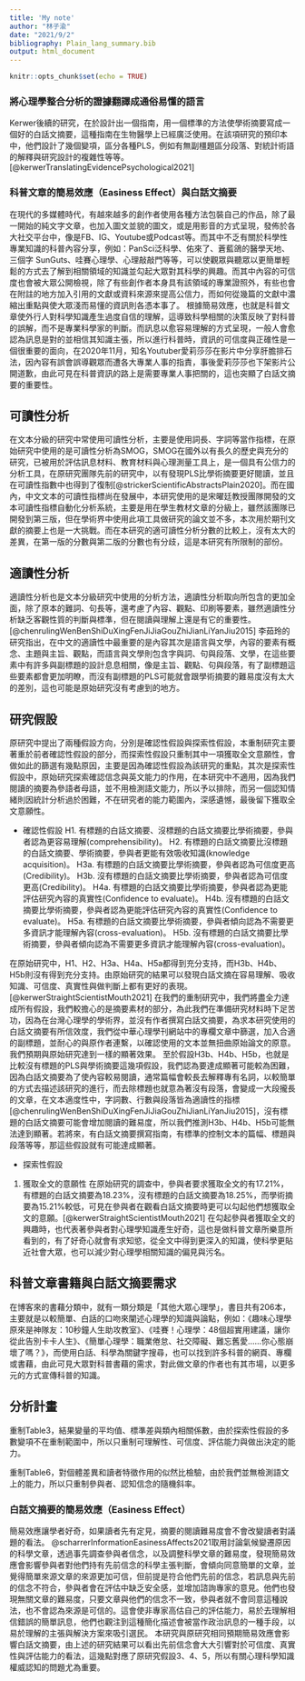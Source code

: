 ```yaml
---
title: 'My note'
author: "林子渝"
date: "2021/9/2"
bibliography: Plain_lang_summary.bib
output: html_document
---
```


```r
knitr::opts_chunk$set(echo = TRUE)
```

### 將心理學整合分析的證據翻譯成通俗易懂的語言

Kerwer後續的研究，在於設計出一個指南，用一個標準的方法使學術摘要寫成一個好的白話文摘要，這種指南在生物醫學上已經廣泛使用。在該項研究的預印本中，他們設計了幾個變項，區分各種PLS，例如有無副橿題區分段落、對統計術語的解釋與研究設計的複雜性等等。[@kerwerTranslatingEvidencePsychological2021]

### 科普文章的簡易效應（Easiness Effect）與白話文摘要

在現代的多媒體時代，有越來越多的創作者使用各種方法包裝自己的作品，除了最一開始的純文字文章，也加入圖文並貌的圖文，或是用影音的方式呈現，發佈於各大社交平台中，像是FB、IG、Youtube或Podcast等。而其中不乏有關於科學性專業知識的科普內容分享，例如：PanSci泛科學、佑來了、蒼藍鴿的醫學天地、三個字 SunGuts、哇賽心理學、心理敲敲門等等，可以使觀眾與聽眾以更簡單輕鬆的方式去了解到相關領域的知識並勾起大眾對其科學的興趣。而其中內容的可信度也會被大眾公開檢視，除了有些創作者本身具有該領域的專業證照外，有些也會在附註的地方加入引用的文獻或資料來源來提高公信力，而如何從幾篇的文獻中濃縮出重點與使大眾淺而易懂的資訊則各憑本事了。
根據簡易效應，也就是科普文章使外行人對科學知識產生過度自信的理解，這導致科學相關的決策反映了對科普的誤解，而不是專業科學家的判斷。而訊息以愈容易理解的方式呈現，一般人會愈認為訊息是對的並相信其知識主張，所以進行科普時，資訊的可信度與正碓性是一個很重要的面向，在2020年11月，知名Youtuber愛莉莎莎在影片中分享肝膽排石法，因內容有誤會誤導觀眾而遭各大專業人事的指責，事後愛莉莎莎也下架影片公開道歉，由此可見在科普資訊的路上是需要專業人事把關的，這也突顯了白話文摘要的重要性。

## 可讀性分析

在文本分級的研究中常使用可讀性分析，主要是使用詞長、字詞等當作指標，在原始研究中使用的是可讀性分析為SMOG，SMOG在國外以有長久的歷史與充分的研究，已被用於評估訊息材料、教育材料與心理測量工具上，是一個具有公信力的分析工具，在原研究團隊先前的研究中，以有發現PLS比學術摘要更好閱讀，並且在可讀性指數中也得到了復制[@strickerScientificAbstractsPlain2020]。而在國內，中文文本的可讀性指標尚在發展中，本研究使用的是宋曜廷教授團隊開發的文本可讀性指標自動化分析系統，主要是用在學生教材文章的分級上，雖然該團隊已開發到第三版，但在學術界中使用此項工具做研究的論文並不多，本次用於期刊文獻的摘要上也是一大挑戰。而在本研究的適可讀性分析分數的比較上，沒有太大的差異，在第一版的分數與第二版的分數也有分歧，這是本研究有所限制的部份。

## 適讀性分析

適讀性分析也是文本分級研究中使用的分析方法，適讀性分析取向所包含的更加全面，除了原本的難詞、句長等，還考慮了內容、觀點、印刷等要素，雖然適讀性分析缺乏客觀性質的判斷與標準，但在閱讀與理解上還是有它的重要性。[@chenrulingWenBenShiDuXingFenJiJiaGouZhiJianLiYanJiu2015]
李茹玲的研究指出，在中文的適讀性中最重要的是內容其次是語言與文學，內容的要素有概念、主題與主旨、觀點，而語言與文學則包含字與詞、句與段落、文學，在這些要素中有許多與副標題的設計息息相關，像是主旨、觀點、句與段落，有了副標題這些要素都會更加明瞭，而沒有副標題的PLS可能就會跟學術摘要的難易度沒有太大的差別，這也可能是原始研究沒有考慮到的地方。


## 研究假設

原研究中提出了兩種假設方向，分別是確認性假設與探索性假設，本重制研究主要著重於前者確認性假設的部分，而探索性假設只重制其中一項獲取全文意願性，會做如此的篩選有幾點原因，主要是因為確認性假設為該研究的重點，其次是探索性假設中，原始研究探索確認信念與英文能力的作用，在本研究中不適用，因為我們閱讀的摘要為參語者母語，並不用檢測語文能力，所以予以排除，而另一個認知情緒則因統計分析過於困難，不在研究者的能力範圍內，深感遺憾，最後留下獲取全文意願性。

* 確認性假設
H1. 有標題的白話文摘要、沒標題的白話文摘要比學術摘要，參與者認為更容易理解(comprehensibility)。
H2. 有標題的白話文摘要比沒標題的白話文摘要、學術摘要，參與者更能有效吸收知識(knowledge acquisition)。
H3a. 有標題的白話文摘要比學術摘要，參與者認為可信度更高(Credibility)。
H3b. 沒有標題的白話文摘要比學術摘要，參與者認為可信度更高(Credibility)。
H4a. 有標題的白話文摘要比學術摘要，參與者認為更能評估研究內容的真實性(Confidence to evaluate)。
H4b. 沒有標題的白話文摘要比學術摘要，參與者認為更能評估研究內容的真實性(Confidence to evaluate)。
H5a. 有標題的白話文摘要比學術摘要，參與者傾向認為不需要更多資訊才能理解內容(cross-evaluation)。
H5b. 沒有標題的白話文摘要比學術摘要，參與者傾向認為不需要更多資訊才能理解內容(cross-evaluation)。

在原始研究中，H1、H2、H3a、H4a、H5a都得到充分支持，而H3b、H4b、H5b則沒有得到充分支持。由原始研究的結果可以發現白話文摘在容易理解、吸收知識、可信度、真實性與做判斷上都有更好的表現。[@kerwerStraightScientistMouth2021]
在我們的重制研究中，我們將盡全力達成所有假設，我們較擔心的是摘要素材的部分，為此我們在準備研究材料時下足苦功，因為在台灣心理學的學術界，並沒有作者撰寫白話文摘要，為求本研究使用的白話文摘要有所信效度，我們從中華心理學刊網站中的專欄文章中篩選，加入合適的副標題，並耐心的與原作者連繫，以確認使用的文本並無扭曲原始論文的原意。我們預期與原始研究達到一樣的顯著效果。
至於假設H3b、H4b、H5b，也就是比較沒有標題的PLS與學術摘要這幾項假設，我們認為要達成顯著可能較為困難，因為白話文摘要為了使內容較易閱讀，通常篇幅會較長去解釋專有名詞，以較簡單的方式去描述該研究的進行，而去除標題也就意為著沒有段落，會變成一大段攏長的文章，在文本適度性中，字詞數、行數與段落皆為適讀性的指標[@chenrulingWenBenShiDuXingFenJiJiaGouZhiJianLiYanJiu2015]，沒有標題的白話文摘要可能會增加閱讀的難易度，所以我們推測H3b、H4b、H5b可能無法達到顯著。若將來，有白話文摘要撰寫指南，有標準的控制文本的篇幅、標題與段落等等，那這些假設就有可能達成顯著。

* 探索性假設
1. 獲取全文的意願性
在原始研究的調查中，參與者要求獲取全文的有17.21%，有標題的白話文摘要為18.23%，沒有標題的白話文摘要為18.25%，而學術摘要為15.21%較低，可見在參與者在觀看白話文摘要時更可以勾起他們想獲取全文的意願。[@kerwerStraightScientistMouth2021]
在勾起參與者獲取全文的興趣時，也代表著參與者對心理學知識產生好奇，這也是做科普文章所樂意所看到的，有了好奇心就會有求知慾，從全文中得到更深入的知識，使科學更貼近社會大眾，也可以減少對心理學相關知識的偏見與污名。

## 科普文章書籍與白話文摘要需求

在博客來的書藉分類中，就有一類分類是「其他大眾心理學」，書目共有206本，主要就是以較簡單、白話的口吻來闡述心理學的知識與論點，例如：《趣味心理學原來是神隊友：10秒鐘人生助攻教室》、《哇賽！心理學：48個超實用建議，讓你從此告別卡卡人生》、《簡單心理學：職業倦怠、社交障礙、難忘舊愛……你心態崩壞了嗎？》，而使用白話、科學為關鍵字搜尋，也可以找到許多科普的網頁、專欄或書藉，由此可見大眾對科普書藉的需求，對此做文章的作者也有其市場，以更多元的方式宣傳科普的知識。

## 分析計畫


重制Table3，結果變量的平均值、標準差與類內相關係數，由於探索性假設的多數變項不在重制範圍中，所以只重制可理解性、可信度、評估能力與做出決定的能力。

重制Table6，對個體差異和讀者特徵作用的似然比檢驗，由於我們並無檢測語文上的能力，所以只重制參與者、認知信念的隨機斜率。


### 白話文摘要的簡易效應（Easiness Effect）


簡易效應讓學者好奇，如果讀者先有定見，摘要的閱讀難易度會不會改變讀者對議題的看法。 @scharrerInformationEasinessAffects2021取用討論氣候變遷原因的科學文章，透過事先調查參與者信念，以及調整科學文章的難易度，發現簡易效應會影響參與者對他們持有先前信念的科學主張判斷，會傾向同意簡單的文章，並覺得簡單來源文章的來源更加可信，但前提是符合他們先前的信念，若訊息與先前的信念不符合，參與者會在評估中缺乏安全感，並增加諮詢專家的意見。他們也發現無關文章的難易度，只要文章與他們的信念不一致，參與者就不會同意這種說法，也不會認為來源是可信的。這會使非專家高估自己的評估能力，易於去理解相信錯誤的簡單訊息，他們也觀注到這種簡化描述會被當作政治訊息的一種手段，以易於理解的主張與解決方案來吸引選民。
本研究與原研究相同預期簡易效應會影響白話文摘要，由上述的研究結果可以看出先前信念會大大引響對於可信度、真實性與評估能力的看法，這幾點對應了原研究假設3、4、5，所以有關心理科學知識權威認知的問題尤為重要。
